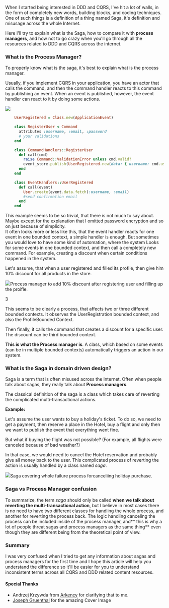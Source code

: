 When I started being interested in DDD and CQRS, I've hit a lot of walls, in the form of completely new words, building blocks, and coding techniques. One of such things is a definition of a thing named Saga, it's definition and misusage across the whole Internet.

Here I'll try to explain what is the Saga, how to compare it with **process managers**, and how not to go crazy when you'll go through all the resources related to DDD and CQRS across the internet.

### What is the Process Manager?

To properly know what is the saga, it's best to explain what is the process manager.

Usually, if you implement CQRS in your application, you have an actor that calls the command, and then the command handler reacts to this command by publishing an event. When an event is published, however, the event handler can react to it by doing some actions.

![](https://driggl-prod.s3.amazonaws.com/media/project/e4bd6bca-6540-45d5-a89f-43f2dfd43f81/media_upload/d1c116ec-283b-41c3-bccf-452cfea0a15c/media_file/blog_cqrs-simple-flow.png)

```ruby
    UserRegistered = Class.new(ApplicationEvent)

    class RegisterUser < Command
      attributes :username, :email, :password
      # your validations
    end

    class CommandHandlers::RegisterUser
      def call(cmd)
        raise Command::ValidationError unless cmd.valid?
        event_store.publish(UserRegistered.new(data: { username: cmd.username, email: cmd.email })
      end
    end

    class EventHandlers::UserRegistered
      def call(event)
        User.create(event.data.fetch(:username, :email)
        #send confirmation email
      end
    end
```

This example seems to be so trivial, that there is not much to say about. Maybe except for the explanation that I omitted password encryption and so on just because of simplicity.\
It often looks more or less like this, that the event handler reacts for one event in one bounded context, a simple handler is enough. But sometimes you would love to have some kind of automation, where the system Looks for some events in one bounded context, and then call a completely new command. For example, creating a discount when certain conditions happened in the system.

Let's assume, that when a user registered and filled its profile, then give him 10% discount for all products in the store.

![](https://driggl-prod.s3.amazonaws.com/media/project/e4bd6bca-6540-45d5-a89f-43f2dfd43f81/media_upload/8fbe98a4-69e8-4f51-a7e0-a380b3cac973/media_file/blog_process-manager.png)Process manager to add 10% discount after registering user and filling up the proifle.

3

This seems to be clearly a process, that affects two or three different bounded contexts. It observes the UserRegistration bounded context, and also the ProfileBounded Context.

Then finally, it calls the command that creates a discount for a specific user. The discount can be third bounded context.

**This is what the Process manager is**. A class, which based on some events (can be in multiple bounded contexts) automatically triggers an action in our system.

### What is the Saga in domain driven design?

Saga is a term that is often misused across the Internet. Often when people talk about sagas, they really talk about **Process managers**.

The classical definition of the saga is a class which takes care of reverting the complicated multi-transactional actions.

**Example:**

Let's assume the user wants to buy a holiday's ticket. To do so, we need to get a payment, then reserve a place in the Hotel, buy a flight and only then we want to publish the event that everything went fine.

But what if buying the flight was not possible? (For example, all flights were canceled because of bad weather?)

In that case, we would need to cancel the Hotel reservation and probably give all money back to the user. This complicated process of reverting the action is usually handled by a class named _saga_.

![](https://driggl-prod.s3.amazonaws.com/media/project/e4bd6bca-6540-45d5-a89f-43f2dfd43f81/media_upload/88690cef-a1d3-4f12-a7ed-52ec83943bd3/media_file/blog_saga.png)Saga covering whole failure process forcanceliing holiday purchase.

### Saga vs Process Manager confusion

To summarize, the term _saga_ should only be called **when we talk about reverting the multi-transactional action**, but I believe in most cases there is no need to have two different classes for handling the whole process, and another for reverting the process back. The logic handling canceling the process can be included inside of the process manager, and** this is why a lot of people threat sagas and process managers as the same thing** even though they are different being from the theoretical point of view.

### Summary

I was very confused when I tried to get any information about sagas and process managers for the first time and I hope this article will help you understand the difference so it'll be easier for you to understand inconsistent terms across all CQRS and DDD related content resources.

#### Special Thanks

- Andrzej Krzywda from [Arkency](https://blog.arkency.com/) for clarifying that to me.
- [Joseph Gruenthal](https://unsplash.com/@jgruent) for the amazing Cover Image
